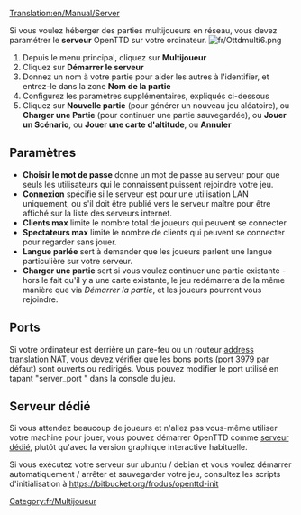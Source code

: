 [[Translation:en/Manual/Server]]

Si vous voulez héberger des parties multijoueurs en réseau, vous devez paramétrer le '''serveur''' OpenTTD sur votre ordinateur.
[[File:fr/Ottdmulti6.png|right]]
#Depuis le menu principal, cliquez sur '''Multijoueur'''
#Cliquez sur '''Démarrer le serveur'''
#Donnez un nom à votre partie pour aider les autres à l'identifier, et entrez-le dans la zone '''Nom de la partie'''
#Configurez les paramètres supplémentaires, expliqués ci-dessous
#Cliquez sur '''Nouvelle partie''' (pour générer un nouveau jeu aléatoire), ou '''Charger une Partie''' (pour continuer une partie sauvegardée), ou '''Jouer un Scénario''', ou '''Jouer une carte d'altitude''', ou '''Annuler'''

==Paramètres==
*'''Choisir le mot de passe''' donne un mot de passe au serveur pour que seuls les utilisateurs qui le connaissent puissent rejoindre votre jeu.
*'''Connexion''' spécifie si le serveur est pour une utilisation LAN uniquement, ou s'il doit être publié vers le serveur maître pour être affiché sur la liste des serveurs internet.
*'''Clients max''' limite le nombre total de joueurs qui peuvent se connecter.
*'''Spectateurs max''' limite le nombre de clients qui peuvent se connecter pour regarder sans jouer.
*'''Langue parlée''' sert à demander que les joueurs parlent une langue particulière sur votre serveur.
*'''Charger une partie''' sert si vous voulez continuer une partie existante - hors le fait qu'il y a une carte existante, le jeu redémarrera de la même manière que via ''Démarrer la partie'', et les joueurs pourront vous rejoindre.

==Ports==
Si votre ordinateur est derrière un pare-feu ou un routeur [https://www.wikipedia.org/wiki/fr:Network address translation NAT], vous devez vérifier que les bons [[fr/Manual/Port|ports]] (port 3979 par défaut) sont ouverts ou redirigés.
Vous pouvez modifier le port utilisé en tapant "server_port <port>" dans la console du jeu.

==Serveur dédié==
Si vous attendez beaucoup de joueurs et n'allez pas vous-même utiliser votre machine pour jouer, vous pouvez démarrer OpenTTD comme [[fr/Manual/Serveur dédié|serveur dédié]], plutôt qu'avec la version graphique interactive habituelle.

Si vous exécutez votre serveur sur ubuntu / debian et vous voulez démarrer automatiquement / arrêter et sauvegarder votre jeu, consultez les scripts d'initialisation à https://bitbucket.org/frodus/openttd-init

[[Category:fr/Multijoueur]]